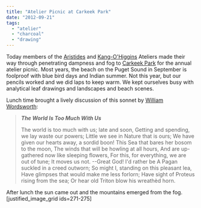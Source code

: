 ```yaml
---
title: "Atelier Picnic at Carkeek Park"
date: "2012-09-21"
tags: 
  - "atelier"
  - "charcoal"
  - "drawing"
---
```


Today members of the [Aristides](http://www.gageacademy.org/adult/?page=atelier&subpage=atelier_aristides "Aristides") and [Kang-O'Higgins](http://www.gageacademy.org/adult/?page=atelier&subpage=atelier_curriculum "Kang-O'Higgins") Ateliers made their way through penetrating dampness and fog to [Carkeek Park](http://en.wikipedia.org/wiki/Carkeek_Park "Carkeek Park") for the annual atelier picnic. Most years, the beach on the Puget Sound in September is foolproof with blue bird days and Indian summer. Not this year, but our pencils worked and we did laps to keep warm. We kept ourselves busy with analytical leaf drawings and landscapes and beach scenes.

Lunch time brought a lively discussion of this sonnet by [William Wordsworth](http://en.wikipedia.org/wiki/William_Wordsworth "William Wordsworth"):

> **_The World Is Too Much With Us_**
> 
> The world is too much with us; late and soon, Getting and spending, we lay waste our powers; Little we see in Nature that is ours; We have given our hearts away, a sordid boon! This Sea that bares her bosom to the moon, The winds that will be howling at all hours, And are up-gathered now like sleeping flowers, For this, for everything, we are out of tune; It moves us not. --Great God! I'd rather be A Pagan suckled in a creed outworn; So might I, standing on this pleasant lea, Have glimpses that would make me less forlorn; Have sight of Proteus rising from the sea; Or hear old Triton blow his wreathèd horn.

After lunch the sun came out and the mountains emerged from the fog.\[justified\_image\_grid ids=271-275\]
